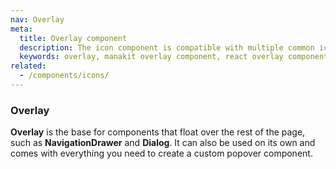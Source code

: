 ```yaml
---
nav: Overlay
meta:
  title: Overlay component
  description: The icon component is compatible with multiple common icon fonts such as Material Design Icons and more.
  keywords: overlay, manakit overlay component, react overlay component
related:
  - /components/icons/
---
```


### Overlay

**Overlay** is the base for components that float over the rest of the page, such as **NavigationDrawer** and **Dialog**. It can also be used on its own and comes with everything you need to create a custom popover component.

<RenderOverlayDefault />
